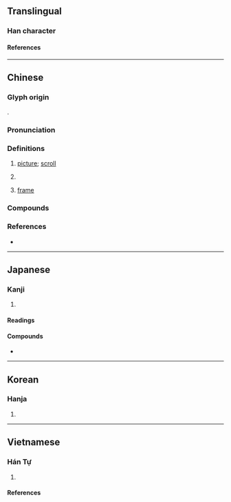 {{also|帧}}
{{character info}}
==Translingual==

===Han character===
{{Han char|rn=50|rad=巾|as=09|sn=12|four=41286|canj=LBYBC|ids=⿰巾貞}}

====References====
{{Han ref|kx=0334.060|dkj=08982|dj=0641.100|hdz=10747.050|uh=5E40}}

----

==Chinese==
{{zh-forms|s=帧}}

===Glyph origin===
{{Han etym}}
{{Han compound|巾|貞|ls=psc|c1=s|c2=p}}.

===Pronunciation===
{{zh-pron
|m=幀
|c=zing3
|mc=
|oc=y
|ma=
|cat=n,cls
}}

===Definitions===
{{zh-hanzi}}

# {{zh-o}} [[picture]]; [[scroll]]
# {{zh-classifier|[[picture]]s}}
# {{lb|zh|computing}} [[frame]]
#: {{zh-x|掉幀|to drop a frame}}

===Compounds===
{{zh-der|橫幀|裝幀|掉幀|關鍵幀}}

===References===
* {{R:yue:Hanzi}}

----

==Japanese==

===Kanji===
{{ja-kanji|grade=|rs=巾09}}

# {{rfdef|ja|sort=巾09}}

====Readings====
{{ja-readings
|goon=ちょう
|kanon=とう
|kanyoon=てい
|kun=かけもの
}}

====Compounds====
* {{ja-r|装幀|そうてい}}

----

==Korean==

===Hanja===
{{ko-hanja|hangeul=[[정]], [[탱]]|rv=jeong, taeng|mr=chŏng, t'aeng}}

# {{rfdef|ko|sort=巾09}}

----

==Vietnamese==

===Hán Tự===

{{vi-readings|rs=巾09
|hanviet=tránh-Thiều Chửu (1942);Nguyễn (1974);Vũ (1998);Trần (1999);Trần (2004)
|nom=tranh-Vũ (1998);tdcntd, trinh-btcn
}}

#{{Nom form of|tranh|a [[painting]]}}

====References====
<references/>